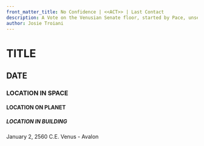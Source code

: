 ```yaml
---
front_matter_title: No Confidence | <<ACT>> | Last Contact
description: A Vote on the Venusian Senate floor, started by Pace, unseats Le'Rue. Power transfers to King Romulus
author: Josie Troiani
---
```

# TITLE

## DATE

### LOCATION IN SPACE

#### LOCATION ON PLANET

##### LOCATION IN BUILDING

January 2, 2560 C.E.
Venus - Avalon
